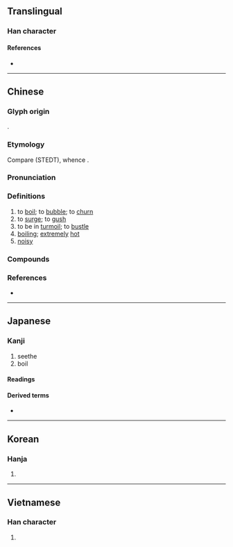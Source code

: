 {{character info}}
==Translingual==

===Han character===
{{Han char|rn=85|rad=水|as=05|sn=8|four=35127|canj=ELLN|ids=⿰氵弗}}

====References====
* {{Han ref|kx=0614.020|dkj=17251|dj=1007.060|hdz=31597.010|uh=6CB8|ud=27832|bh=AA6D|bd=43629}}

----

==Chinese==
{{zh-forms}}

===Glyph origin===
{{Han etym}}
{{Han compound|水|alt1=氵|t1=water|弗|ls=psc|c1=s|c2=p}}.

===Etymology===
Compare {{inh|zh|sit-pro|*prut||to boil}} (STEDT), whence {{cog|my|ပြုတ်||to boil}}.

===Pronunciation===
{{zh-pron
|m=fèi,fú,2nb=variant
|c=fai3
|mn=qz,xm:hùi/qz,zz:pùi/tw:hut
|mn_note=hùi - literary (Quanzhou); pùi - vernacular (Quanzhou)
|mn-t=hug4
|mc=y
|oc=y
|cat=v,a
}}

===Definitions===
{{zh-hanzi}}

# to [[boil]]; to [[bubble]]; to [[churn]]
# to [[surge]]; to [[gush]]
# to be in [[turmoil]]; to [[bustle]]
# [[boiling]]; [[extremely]] [[hot]]
# [[noisy]]

===Compounds===
{{zh-der|人聲鼎沸|以指撓沸|以湯止沸|以湯沃沸|四海鼎沸|天下鼎沸|扇火止沸|抽薪止沸|揚湯止沸|救火揚沸|民怨沸騰|江翻海沸|沸反盈天|沸水|沸沸|沸沸揚揚|沸泉|沸涫|沸湯|沸然|沸熱|沸羹|沸騰|沸點|沸鼎|海沸山搖|海沸山裂|海沸江翻|海沸河翻|海沸波翻|煮沸|物論沸騰|物議沸騰|百沸湯|笙歌鼎沸|蜩沸|蜩螗沸羹|蟲鳴水沸|觱沸|麋沸|麋沸蟻動|麋沸蟻聚|麻沸|麻沸散|鼎沸|鼎沸不絕|共沸物|沸渭|沸濆}}

===References===
* {{R:yue:Hanzi}}

----

==Japanese==

===Kanji===
{{ja-kanji|grade=c|rs=水05}}

# seethe
#boil

====Readings====
{{ja-readings
|goon=ひ
|kanon=ひ
|kanyoon=ふつ
|kun=わ-く, わ-かす
}}

====Derived terms====
* {{ja-r|沸かす|わかす}}

----

==Korean==

===Hanja===
{{ko-hanja|hangeul=[[비]], [[불]]|eumhun=|rv=bi, bul|mr=pi, pul|y=pi, pul}}

# {{rfdef|ko|sort=水05}}

----

==Vietnamese==

===Han character===
{{vi-readings|reading=phí, phất|rs=水05}}

# {{rfdef|vi|sort=水05}}